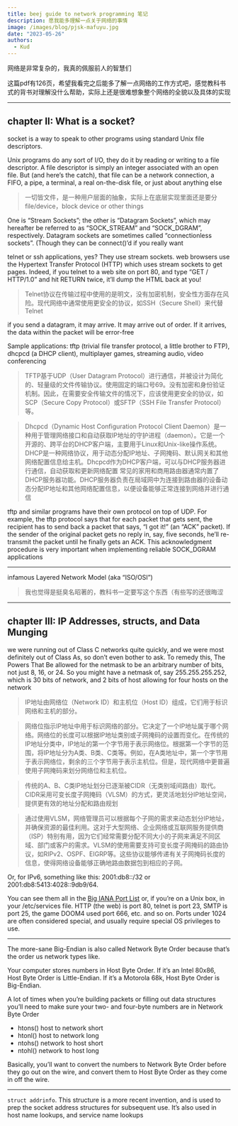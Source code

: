 ```yaml
---
title: beej guide to network programming 笔记
description: 愿我能多理解一点关于网络的事情
image: /images/blog/pjsk-mafuyu.jpg
date: "2023-05-26"
authors:
  - Kud
---
```


网络是非常复杂的，我真的佩服前人的智慧们

这篇pdf有126页，希望我看完之后能多了解一点网络的工作方式吧，感觉教科书式的背书对理解没什么帮助，实际上还是很难想象整个网络的全貌以及具体的实现

---

## chapter II: What is a socket?

socket is a way to speak to other programs using standard Unix file descriptors.

Unix programs do any sort of I/O, they do it by reading or writing to a file descriptor. A file descriptor is simply an integer associated with an open file. But (and here’s the catch), that file can be a network connection, a FIFO, a pipe, a terminal, a real on-the-disk file, or just about anything else

> 一切皆文件，是一种用户层面的抽象，实际上在底层实现里面还是要分file/device，block device or other things

One is “Stream Sockets”; the other is “Datagram Sockets”, which may hereafter be referred to as “SOCK_STREAM” and “SOCK_DGRAM”, respectively. Datagram sockets are sometimes called “connectionless sockets”. (Though they can be connect()’d if you really want

telnet or ssh applications, yes? They use stream sockets. web browsers use the Hypertext Transfer Protocol (HTTP) which uses stream sockets to get pages. Indeed, if you telnet to a web site on port 80, and type “GET / HTTP/1.0” and hit RETURN twice, it’ll dump the HTML back at you!

> Telnet协议在传输过程中使用的是明文，没有加密机制，安全性方面存在风险。现代网络中通常使用更安全的协议，如SSH（Secure Shell）来代替Telnet

if you send a datagram, it may arrive. It may arrive out of order. If it arrives, the data within the packet will be error-free

Sample applications: tftp (trivial file transfer protocol, a little brother to FTP), dhcpcd (a DHCP client), multiplayer games, streaming audio, video conferencing

> TFTP基于UDP（User Datagram Protocol）进行通信，并被设计为简化的、轻量级的文件传输协议。使用固定的端口号69。没有加密和身份验证机制。因此，在需要安全传输文件的情况下，应该使用更安全的协议，如SCP（Secure Copy Protocol）或SFTP（SSH File Transfer Protocol）等。

> Dhcpcd（Dynamic Host Configuration Protocol Client Daemon）是一种用于管理网络接口和自动获取IP地址的守护进程（daemon）。它是一个开源的、跨平台的DHCP客户端，主要用于Linux和Unix-like操作系统。
> DHCP是一种网络协议，用于动态分配IP地址、子网掩码、默认网关和其他网络配置信息给主机。Dhcpcd作为DHCP客户端，可以与DHCP服务器进行通信，自动获取和更新网络配置
> 常见的家用和商用路由器通常内置了DHCP服务器功能。DHCP服务器负责在局域网中为连接到路由器的设备动态分配IP地址和其他网络配置信息，以便设备能够正常连接到网络并进行通信

tftp and similar programs have their own protocol on top of UDP. For example, the tftp protocol says that for each packet that gets sent, the recipient has to send back a packet that says, “I got it!” (an “ACK” packet). If the sender of the original packet gets no reply in, say, five seconds, he’ll re-transmit the packet until he finally gets an ACK. This acknowledgment procedure is very important when implementing reliable SOCK_DGRAM applications

---

infamous Layered Network Model (aka “ISO/OSI”)

> 我也觉得是挺臭名昭著的，教科书一定要写这个东西（有些写的还很晦涩

---

## chapter III: IP Addresses, structs, and Data Munging

we were running out of Class C networks quite quickly, and we were most definitely out of Class As, so don’t even bother to ask. To remedy this, The Powers That Be allowed for the netmask to be an arbitrary number of bits, not just 8, 16, or 24. So you might have a netmask of, say 255.255.255.252, which is 30 bits of network, and 2 bits of host allowing for four hosts on the network

> IP地址由网络位（Network ID）和主机位（Host ID）组成，它们用于标识网络和主机的部分。

> 网络位指示IP地址中用于标识网络的部分。它决定了一个IP地址属于哪个网络。网络位的长度可以根据IP地址类别或子网掩码的设置而变化。在传统的IP地址分类中，IP地址的第一个字节用于表示网络位。根据第一个字节的范围，将IP地址分为A类、B类、C类等。例如，在A类地址中，第一个字节用于表示网络位，剩余的三个字节用于表示主机位。但是，现代网络中更普遍使用子网掩码来划分网络位和主机位。

> 传统的A、B、C类IP地址划分已逐渐被CIDR（无类别域间路由）取代。CIDR采用可变长度子网掩码（VLSM）的方式，更灵活地划分IP地址空间，提供更有效的地址分配和路由规划

> 通过使用VLSM，网络管理员可以根据每个子网的需求来动态划分IP地址，并确保资源的最佳利用。这对于大型网络、企业网络或互联网服务提供商（ISP）特别有用，因为它们经常需要分配不同大小的子网来满足不同区域、部门或客户的需求。VLSM的使用需要支持可变长度子网掩码的路由协议，如RIPv2、OSPF、EIGRP等。这些协议能够传递有关子网掩码长度的信息，使得网络设备能够正确地路由数据包到相应的子网。

Or, for IPv6, something like this: 2001:db8::/32 or 2001:db8:5413:4028::9db9/64.

You can see them all in the [Big IANA Port List](https://www.iana.org/assignments/service-names-port-numbers/service-names-port-numbers.xhtml?&page=1) or, if you’re on a Unix box, in your /etc/services file. HTTP (the web) is port 80, telnet is port 23, SMTP is port 25, the game DOOM4 used port 666, etc. and so on. Ports under 1024 are often considered special, and usually require special OS privileges to use.

---

The more-sane Big-Endian is also called Network Byte Order because that’s the order us network types like.

Your computer stores numbers in Host Byte Order. If it’s an Intel 80x86, Host Byte Order is Little-Endian. If it’s a Motorola 68k, Host Byte Order is Big-Endian.

A lot of times when you’re building packets or filling out data structures you’ll need to make sure your two- and four-byte numbers are in Network Byte Order

- htons() host to network short
- htonl() host to network long
- ntohs() network to host short
- ntohl() network to host long

Basically, you’ll want to convert the numbers to Network Byte Order before they go out on the wire, and convert them to Host Byte Order as they come in off the wire.

---

`struct addrinfo`. This structure is a more recent invention, and is used to prep the socket address structures for subsequent use. It’s also used in host name lookups, and service name lookups
